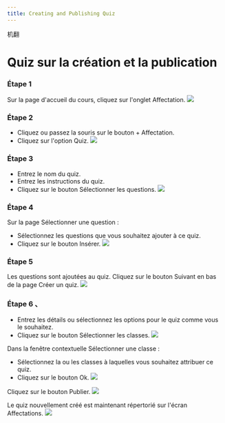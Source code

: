 ```yaml
--- 
title: Creating and Publishing Quiz
--- 
```



机翻
 # Quiz sur la création et la publication 

 ### Étape 1 
 Sur la page d'accueil du cours, cliquez sur l'onglet Affectation.
![](/img/ulearning/teacher/assignments18.png)

 ### Étape 2 

 - Cliquez ou passez la souris sur le bouton + Affectation. 
 - Cliquez sur l'option Quiz.
![](/img/ulearning/teacher/assignments19.png)

 ### Étape 3 

 - Entrez le nom du quiz. 
 - Entrez les instructions du quiz. 
 - Cliquez sur le bouton Sélectionner les questions.
![](/img/ulearning/teacher/assignments20.png)

 ### Étape 4 
 Sur la page Sélectionner une question : 
 - Sélectionnez les questions que vous souhaitez ajouter à ce quiz. 
 - Cliquez sur le bouton Insérer.
![](/img/ulearning/teacher/assignments21.png)

 ### Étape 5 
 Les questions sont ajoutées au quiz. Cliquez sur le bouton Suivant en bas de la page Créer un quiz.
![](/img/ulearning/teacher/assignments22.png)

 ### Étape 6 、

 - Entrez les détails ou sélectionnez les options pour le quiz comme vous le souhaitez. 
 - Cliquez sur le bouton Sélectionner les classes.
![](/img/ulearning/teacher/assignments23.png)

 Dans la fenêtre contextuelle Sélectionner une classe : 
 - Sélectionnez la ou les classes à laquelles vous souhaitez attribuer ce quiz. 
 - Cliquez sur le bouton Ok.
![](/img/ulearning/teacher/assignments24.png)

Cliquez sur le bouton Publier.
![](/img/ulearning/teacher/assignments25.png)

Le quiz nouvellement créé est maintenant répertorié sur l'écran Affectations.
![](/img/ulearning/teacher/assignments26.png)